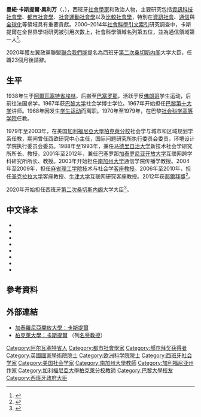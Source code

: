 {{noteTA
|T=zh:曼紐·卡斯提爾;zh-cn:曼纽尔·卡斯特;zh-tw:曼威·柯司特;zh-hant:馬努埃爾·卡斯特爾斯;
|1=zh:曼紐;zh-cn:曼纽尔;zh-tw:曼威;zh-hant:馬努埃爾;
|2=zh:卡斯提爾;zh-cn:卡斯特;zh-tw:柯司特;zh-hant:卡斯特爾斯;
|3=zh-hans:伯克利;zh-hant:柏克萊;
}}
{{西班牙语姓名|卡斯特|奥利万}}
{{Infobox officeholder
| name              = 曼紐·卡斯提爾
| native_name       =Manuel Castells
| image             = Manuel Castells en La Paz, Bolivia.jpg
| office            = 西班牙大学大臣
| term_start        = 2020年1月13日
| term_end          = 2021年12月20日
| monarch           = [[费利佩六世|费利佩六世]]
| primeminister     = [[佩德罗·桑切斯|佩德罗·桑切斯]]
| birth_date        = {{Bda|1942|2|9}}
| birth_place       = {{flag|Spain|1938}}[[阿爾瓦塞特省|阿爾瓦塞特省]][[埃林|埃林]]
| module={{Infobox scientist
| child=yes
| residence         = 
| citizenship       = 
| nationality       = 
| field             = [[社會學|社會學]]、[[都市規劃|都市規劃]]、[[传播学|传播学]]
| workplaces        = [[南加州大學|南加州大學]]；[[加泰罗尼亚开放大学|加泰罗尼亚开放大学]]
| alma_mater        = [[巴黎大學|巴黎大學]]
| thesis_title      = 
| thesis_url        = 
| thesis_year       = 
| doctoral_advisor  = 
| academic_advisors = 
| doctoral_students = 
| notable_students  = [[丹尼爾·孔-本迪|丹尼爾·孔-本迪]]
| known_for         = [[網絡社會|網絡社會]]
| influences        = [[阿蘭·圖賴訥|阿蘭·圖賴訥]]
| influenced        = 
| awards            = 
| signature         = <!--(filename only)-->
| signature_alt     = 
| spouse            = Emma Kiselyova
}}}}
'''曼紐·卡斯提爾·奥利万'''（{{lang-es|'''Manuel Castells Oliván'''}}，{{bd|1942年|2月9日|catIdx=Castells}}），西班牙[[社會學|社會學家]]和政治人物，主要研究包括[[資訊科技社會學|資訊科技社會學]]、[[都市社會學|都市社會學]]、[[社會運動社會學|社會運動社會學]]以及[[比較社會學|比較社會學]]，特別在[[資訊社會|資訊社會]]、[[通信|通信]]與[[全球化|全球化]]等領域具有重要貢獻。2000–2014年[[社會科學引文索引|社會科學引文索引]]研究調查中，卡斯提爾在全世界學術研究被引用次數上，社會科學領域名列第五位，並為通信領域第一人<ref>{{cite web|url=http://www.manuelcastells.info/sites/default/files/sscisocialranking_eng.pdf|title=Relative Ranking of a Selected Pool of Leading Scholars in the Social Sciences by Number of Citations in the Social Science Citation Index, 2000-2014.|format=PDF|date=|accessdate=2015-09-18|deadurl=yes|archiveurl=https://web.archive.org/web/20160307132846/http://www.manuelcastells.info/sites/default/files/sscisocialranking_eng.pdf|archivedate=2016-03-07}}</ref>。

2020年獲左翼政黨聯盟[[聯合我們能|聯合我們能]]提名為西班牙[[第二次桑切斯内阁|第二次桑切斯内阁]]大学大臣，任職23個月後請辭。

== 生平 ==
1938年生于[[阿爾瓦塞特省|阿爾瓦塞特省]][[埃林|埃林]]，后搬至[[巴塞罗那|巴塞罗那]]，活跃于反[[弗朗西斯科·佛朗哥|佛朗哥]]学生运动，后前往法国求学，1967年获[[巴黎大学_(1896年)|巴黎大学]]社会学博士学位。1967年开始担任[[巴黎第十大学|巴黎第十大学]]讲师。1968年因发生[[五月风暴|学生运动]]而离职。1970年至1979年，在巴黎[[社会科学高等学院|社会科学高等学院]]任教。

1979年至2003年，在美国[[加利福尼亞大學柏克萊分校|加利福尼亞大學柏克萊分校]]社会学与城市和区域规划学系任教，期间曾任西欧研究中心主任，国际问题研究所执行委员会委员，环境设计学院执行委员会委员。1988年至1993年，兼任[[马德里自治大学|马德里自治大学]]新技术社会学研究所所长、教授。2001年至2012年，兼任巴塞罗那[[加泰罗尼亚开放大学|加泰罗尼亚开放大学]]互联网跨学科研究所所长、教授。2003年开始担任[[南加州大学|南加州大学]]通信学院传播学教授。2004年至2009年，担任[[麻省理工学院|麻省理工学院]]技术与社会学[[客座教授|客座教授]]。2006年至2010年，担任[[圣克拉拉大学|圣克拉拉大学]]客座教授、[[牛津大学|牛津大学]]互联网研究客座教授。2012年获[[郝爾拜獎|郝爾拜獎]]<ref>{{cite web |title=Manuel Castells |url=https://annenberg.usc.edu/faculty/communication/manuel-castells |publisher=USC |accessdate=2020-06-11 |language=en |archive-date=2021-03-04 |archive-url=https://web.archive.org/web/20210304135947/https://annenberg.usc.edu/faculty/communication/manuel-castells |dead-url=no }}</ref>。

2020年开始担任西班牙[[第二次桑切斯内阁|第二次桑切斯内阁]]大学大臣<ref>{{cite web |title=Manuel Castells, el ministro de Podemos que admira al Rey |url=https://www.abc.es/espana/abci-ministro-podemos-admira-202001130125_noticia.html |publisher=[[阿贝赛报|ABC]] |language=es |date=2020-01-13 |access-date=2020-06-11 |archive-date=2021-02-27 |archive-url=https://web.archive.org/web/20210227124038/https://www.abc.es/espana/abci-ministro-podemos-admira-202001130125_noticia.html |dead-url=no }}</ref>。

== 中文译本 ==
{{ref begin}}
*{{cite book |author=曼纽尔·卡斯特|translator=星辰; 汤景泰 |title=《传播力》 |edition=（新版）|date=2018 |publisher=社会科学文献出版社|isbn=9787520120326|language=Zh-hans}}
*{{cite book |author=曼纽尔·卡斯特 |author2=马汀·殷斯|translator=徐培喜 |title=《对话卡斯特》 |date=2015 |publisher=社会科学文献出版社|isbn=9787509762264|language=Zh-hans}}
*{{cite book |author=曼纽尔·卡斯特|author2=米里亚·费尔南德斯-阿德沃尔|author3=邱林川|author4=阿拉巴·赛|translator=傅玉辉; 何睿; 薛辉 |title=《移动通信与社会变迁：全球视角下的传播变革》 |date=2014 |publisher=[[清华大学出版社|清华大学出版社]] |isbn=9787302351900}}
*{{cite book |author=曼纽尔·卡斯特|translator=郑波; 武炜|title=《网络星河：对互联网、商业和社会的反思》 |date=2007 |publisher=社会科学文献出版社 |isbn=9787802306998}}
*{{cite book |author=曼纽尔·卡斯特 |translator=夏铸九 |title=《网络社会的崛起》 |series=信息时代三部曲|date=2006|edition=修订本 |publisher=社会科学文献出版社|isbn=9787801495327|language=Zh-hans}}
*{{cite book |author=曼纽尔·卡斯特 |translator=夏铸九 |title=《千年终结》 |series=信息时代三部曲|date=2006|edition=修订本|publisher=社会科学文献出版社|isbn=9787802302754|language=Zh-hans}}
*{{cite book |author=曼纽尔·卡斯特 |translator=曹荣湘 |title=《认同的力量》 |series=信息时代三部曲|date=2006|edition=修订本|publisher=社会科学文献出版社|isbn=9787802302761|language=Zh-hans}}
*{{cite book |author=曼纽尔·卡斯特 |translator=周凯 |title=《网络社会：跨文化的视角》 |date=2009 |publisher=[[社会科学文献出版社|社会科学文献出版社]]|isbn=9787509705407|language=Zh-hans}}
{{ref end}}
== 參考資料 ==
{{reflist}}

== 外部連結 ==
{{wikiquote}}
* [http://www.manuelcastells.info/en 加泰羅尼亞開放大學：卡斯提爾] {{Wayback|url=http://www.manuelcastells.info/en |date=20210226111520 }}
* [http://sociology.berkeley.edu/professor-emeritus/manuel-castells 柏克萊大學：卡斯提爾] {{Wayback|url=http://sociology.berkeley.edu/professor-emeritus/manuel-castells |date=20210126024506 }}（列[[美國教授體系|名譽教授]]）

{{郝尔拜奖获得者}}
{{第二次桑切斯内阁}}
{{Authority control}}
{{DEFAULTSORT:Castells, Manuel}}
[[Category:阿尔瓦塞特省人|Category:阿尔瓦塞特省人]]
[[Category:都市社會學家|Category:都市社會學家]]
[[Category:郝尔拜奖获得者|Category:郝尔拜奖获得者]]
[[Category:英國國家學術院院士|Category:英國國家學術院院士]]
[[Category:欧洲科学院院士|Category:欧洲科学院院士]]
[[Category:西班牙社会学家|Category:西班牙社会学家]]
[[Category:美国社会学家|Category:美国社会学家]]
[[Category:南加州大學教師|Category:南加州大學教師]]
[[Category:加利福尼亚州作家|Category:加利福尼亚州作家]]
[[Category:加利福尼亞大學柏克萊分校教師|Category:加利福尼亞大學柏克萊分校教師]]
[[Category:巴黎大學校友|Category:巴黎大學校友]]
[[Category:西班牙政府大臣|Category:西班牙政府大臣]]